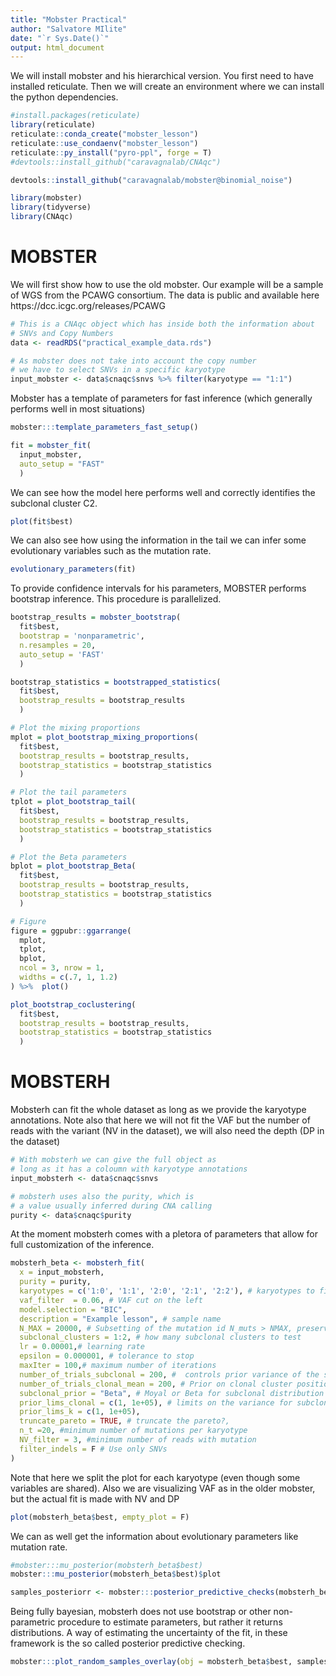 ```yaml
---
title: "Mobster Practical"
author: "Salvatore MIlite"
date: "`r Sys.Date()`"
output: html_document
---
```


We will install mobster and his hierarchical version. You first need to have installed reticulate. Then we will create an environment where we can install the python dependencies.

```r
#install.packages(reticulate)
library(reticulate)
reticulate::conda_create("mobster_lesson")
reticulate::use_condaenv("mobster_lesson")
reticulate::py_install("pyro-ppl", forge = T)
#devtools::install_github("caravagnalab/CNAqc")

devtools::install_github("caravagnalab/mobster@binomial_noise")
```

```r
library(mobster)
library(tidyverse)
library(CNAqc)
```


# MOBSTER

We will first show how to use the old mobster. Our example will be a sample of WGS from the PCAWG consortium. The data is public and available here https://dcc.icgc.org/releases/PCAWG

```r

# This is a CNAqc object which has inside both the information about 
# SNVs and Copy Numbers
data <- readRDS("practical_example_data.rds")

# As mobster does not take into account the copy number
# we have to select SNVs in a specific karyotype
input_mobster <- data$cnaqc$snvs %>% filter(karyotype == "1:1")

```
Mobster has a template of parameters for fast inference (which generally performs well in most situations)

```r
mobster:::template_parameters_fast_setup()

```

```r
fit = mobster_fit(
  input_mobster,    
  auto_setup = "FAST"
  )
```
We can see how the model here performs well and correctly identifies the subclonal cluster C2.

```r
plot(fit$best)

```
We can also see how using the information in the tail we can infer some evolutionary variables such as the mutation rate.

```r
evolutionary_parameters(fit)

```

To provide confidence intervals for his parameters, MOBSTER performs bootstrap inference. This procedure is parallelized.

```r
bootstrap_results = mobster_bootstrap(
  fit$best,
  bootstrap = 'nonparametric',
  n.resamples = 20,
  auto_setup = 'FAST'
  )

bootstrap_statistics = bootstrapped_statistics(
  fit$best, 
  bootstrap_results = bootstrap_results
  )
```

```r
# Plot the mixing proportions
mplot = plot_bootstrap_mixing_proportions(
  fit$best, 
  bootstrap_results = bootstrap_results, 
  bootstrap_statistics = bootstrap_statistics
  )

# Plot the tail parameters
tplot = plot_bootstrap_tail(
  fit$best, 
  bootstrap_results = bootstrap_results, 
  bootstrap_statistics = bootstrap_statistics
  )

# Plot the Beta parameters
bplot = plot_bootstrap_Beta(
  fit$best, 
  bootstrap_results = bootstrap_results, 
  bootstrap_statistics = bootstrap_statistics
  )

# Figure
figure = ggpubr::ggarrange(
  mplot,
  tplot,
  bplot,
  ncol = 3, nrow = 1,
  widths = c(.7, 1, 1.2)
) %>%  plot()
```
```r
plot_bootstrap_coclustering(
  fit$best, 
  bootstrap_results = bootstrap_results, 
  bootstrap_statistics = bootstrap_statistics
  )
```


# MOBSTERH

Mobsterh can fit the whole dataset as long as we provide the karyotype annotations. Note also that here we will not fit the VAF but the number of reads with the variant (NV in the dataset), we will also need the depth (DP in the dataset)

```r
# With mobsterh we can give the full object as
# long as it has a coloumn with karyotype annotations
input_mobsterh <- data$cnaqc$snvs

# mobsterh uses also the purity, which is 
# a value usually inferred during CNA calling
purity <- data$cnaqc$purity
```

At the moment mobsterh comes with a pletora of parameters that allow for full customization of the inference.

```r
mobsterh_beta <- mobsterh_fit(
  x = input_mobsterh,
  purity = purity,
  karyotypes = c('1:0', '1:1', '2:0', '2:1', '2:2'), # karyotypes to fit
  vaf_filter  = 0.06, # VAF cut on the left 
  model.selection = "BIC",
  description = "Example lesson", # sample name
  N_MAX = 20000, # Subsetting of the mutation id N_muts > NMAX, preserves drivers
  subclonal_clusters = 1:2, # how many subclonal clusters to test
  lr = 0.00001,# learning rate
  epsilon = 0.000001, # tolerance to stop
  maxIter = 100,# maximum number of iterations
  number_of_trials_subclonal = 200, #  controls prior variance of the subclonal cluster, the higher the smaller you expect subclone to be
  number_of_trials_clonal_mean = 200, # Prior on clonal cluster position, the higher the more I penalize peaks far away from theoretical value
  subclonal_prior = "Beta", # Moyal or Beta for subclonal distribution
  prior_lims_clonal = c(1, 1e+05), # limits on the variance for subclonal and clonal clusters, non informative
  prior_lims_k = c(1, 1e+05),
  truncate_pareto = TRUE, # truncate the pareto?,
  n_t =20, #minimum number of mutations per karyotype
  NV_filter = 3, #minimum number of reads with mutation
  filter_indels = F # Use only SNVs
)

```
Note that here we split the plot for each karyotype (even though some variables are shared). Also we are visualizing VAF as in the older mobster, but the actual fit is made with NV and DP
```r
plot(mobsterh_beta$best, empty_plot = F)
```
We can as well get the information about evolutionary parameters like mutation rate.

```r
#mobster:::mu_posterior(mobsterh_beta$best)
mobster:::mu_posterior(mobsterh_beta$best)$plot

```

```r
samples_posteriorr <- mobster:::posterior_predictive_checks(mobsterh_beta$best)
```

Being fully bayesian, mobsterh does not use bootstrap or other non-parametric procedure to estimate parameters, but rather it returns distributions. A way of estimating the uncertainty of the fit, in these framework is the so called posterior predictive checking.

```r
mobster:::plot_random_samples_overlay(obj = mobsterh_beta$best, samples_posteriorr, type = "ecdf" )
```

